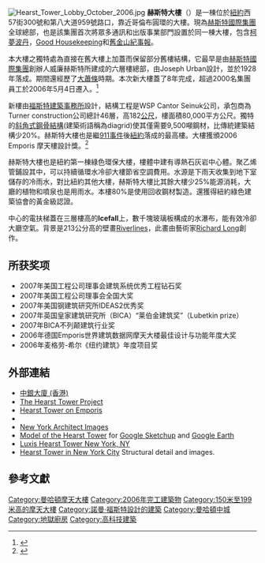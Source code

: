{{Infobox Skyscraper
|building_name= 赫斯特大樓
|image= [[File:Hearst_Tower_New_York_NY_2014_09_02_02.JPG|center]]
|previous_building= 
|year_built= 
|surpassed_by_building= 
|year_highest=
|year_end= 
|location= {{USA}}[[紐約|紐約]]<br />西57街300號和<br />第八大道959號路口
|status= 使用中
|use= [[赫斯特國際集團|赫斯特國際集團]]全球總部
|roof= 182公尺
|floor_count= 46層
|elevator_count=
|cost= 5億美金<br />(當年幣值約台幣NT$172億)
|floor_area= 80,000平方公尺
|architect= [[諾曼·福斯特|諾曼·福斯特]]
|engineer= WSP Cantor Seinuk
|developer=
|owner=
}}
[[File:Hearst_Tower_Lobby_October_2006.jpg|thumb]]
'''赫斯特大樓'''（{{lang-en|Hearst Tower}}）是一棟位於[[紐約|紐約]]西57街300號和第八大道959號路口，靠近哥倫布圓環的大樓。現為[[赫斯特國際集團|赫斯特國際集團]]全球總部，也是該集團首次將眾多通訊和出版事業部門設置於同一棟大樓，包含[[柯夢波丹|柯夢波丹]]，[[Good_Housekeeping|Good Housekeeping]]和[[舊金山紀事報|舊金山紀事報]]。

本大樓之獨特處為直接在舊大樓上加蓋而保留部分舊樓結構，它最早是由[[赫斯特國際集團|赫斯特國際集團]]創辦人威廉赫斯特所建成的六層樓總部，由Joseph Urban設計，並於1928年落成。期間還經歷了[[大蕭條|大蕭條]]時期。本次新大樓蓋了8年完成，超過2000名集團員工於2006年5月4日遷入。<ref>{{Cite web |url=http://www.nypost.com/business/62667.htm |title=''New York Post'' |access-date=2008-09-24 |archive-date=2006-06-13 |archive-url=https://web.archive.org/web/20060613223829/http://www.nypost.com/business/62667.htm |dead-url=yes }}</ref>

新樓由[[福斯特建築事務所|福斯特建築事務所]]設計，結構工程是WSP Cantor Seinuk公司，承包商為Turner construction公司總計46層，高182[[公尺|公尺]]，樓面積80,000平方公尺。獨特的[[斜角式鋼骨結構|斜角式鋼骨結構]](建築術語稱為diagrid)使其僅需要9,500噸鋼材，比傳統建築結構少20%。赫斯特大樓也是繼[[911事件|911事件]]後[[紐約|紐約]]落成的最高樓。大樓獲頒2006 Emporis 摩天樓設計獎。<ref name=Emporis_awards>{{cite web
 |title       = Emporis Awards
 |publisher   = [[Emporis|Emporis]]
 |url         = http://app03.emporis.com/?nav=overviewofwinners&lng=3
 |format      = html
 |accessdate  = 2007-01-17
 |deadurl     = yes
 |archiveurl  = https://web.archive.org/web/20110710191319/http://app03.emporis.com/?nav=overviewofwinners&lng=3
 |archivedate = 2011-07-10
}}</ref>

赫斯特大樓也是紐約第一棟綠色環保大樓，樓體中建有導熱石灰岩中心體。聚乙烯管鋪設其中，可以持續循環水冷卻大樓節省空調費用。水源是下雨天收集到地下室儲存的冷雨水，對比紐約其他大樓，赫斯特大樓比其餘大樓少25%能源消耗，大廳的植物和噴泉也是用雨水。本樓80%是使用回收鋼材製造。還獲得紐約綠色建築協會的黃金級認證。

中心的電扶梯蓋在三層樓高的'''Icefall'''上，數千塊玻璃板構成的水瀑布，能有效冷卻大廳空氣。背景是213公分高的壁畫[[Riverlines|Riverlines]]，此畫由藝術家[[Richard_Long|Richard Long]]創作。

== 所获奖项 ==
* 2007年美国工程公司理事会建筑系统优秀工程钻石奖
* 2007年美国工程公司理事会全国大奖
* 2007年美国钢建筑研究所IDEAS2优秀奖
* 2007年英国皇家建筑研究所（BICA）“莱伯金建筑奖”（Lubetkin prize）
* 2007年BICA不列颠建筑行业奖
* 2006年德国Emporis世界建筑数据网摩天大楼最佳设计与功能年度大奖
* 2006年麦格劳-希尔《纽约建筑》年度项目奖
== 外部連結 ==
* [[中銀大廈_(香港)|中銀大廈 (香港)]]
* [https://web.archive.org/web/20081102054354/http://www.hearstcorp.com/tower/ The Hearst Tower Project]
* [http://www.emporis.com/en/wm/bu/?id=135112 Hearst Tower on Emporis] {{Wayback|url=http://www.emporis.com/en/wm/bu/?id=135112 |date=20070930190833 }}
* {{Structurae|id=s0016725|title=Hearst Magazine Tower}}
* [http://www.nyc-architecture.com/MID/MID124.htm New York Architect Images] {{Wayback|url=http://www.nyc-architecture.com/MID/MID124.htm |date=20201111191806 }}
* [http://sketchup.google.com/3dwarehouse/details?mid=a76476a8b54bb41171974487cf7da4d2 Model of the Hearst Tower] {{Wayback|url=http://sketchup.google.com/3dwarehouse/details?mid=a76476a8b54bb41171974487cf7da4d2 |date=20070311064154 }} for [[Google_Sketchup|Google Sketchup]] and [[Google_Earth|Google Earth]]
* [https://web.archive.org/web/20070415213420/http://www.luxist.com/2006/05/14/hearst-tower-new-york-ny/ Luxis Hearst Tower New York, NY]
* [https://web.archive.org/web/20090414073243/http://www.archinomy.com/blog/hearst-tower-in-new-york-city.html Hearst Tower in New York City] Structural detail and images.

== 參考文獻 ==
{{reflist}}

{{coord|40.766538|N|73.983452|W|type:landmark|display=title}}

{{安波利斯摩天大楼奖}}
{{Authority control}}
[[Category:曼哈頓摩天大樓|Category:曼哈頓摩天大樓]]
[[Category:2006年完工建築物|Category:2006年完工建築物]]
[[Category:150米至199米高的摩天大樓|Category:150米至199米高的摩天大樓]]
[[Category:諾曼·福斯特設計的建築|Category:諾曼·福斯特設計的建築]]
[[Category:曼哈頓中城|Category:曼哈頓中城]]
[[Category:地獄廚房|Category:地獄廚房]]
[[Category:高科技建築|Category:高科技建築]]